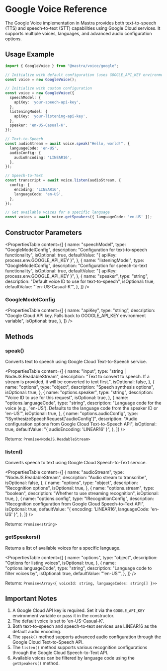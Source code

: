 # Google Voice Reference

The Google Voice implementation in Mastra provides both text-to-speech (TTS) and speech-to-text (STT) capabilities using Google Cloud services. It supports multiple voices, languages, and advanced audio configuration options.

## Usage Example

```typescript
import { GoogleVoice } from "@mastra/voice/google";

// Initialize with default configuration (uses GOOGLE_API_KEY environment variable)
const voice = new GoogleVoice();

// Initialize with custom configuration
const voice = new GoogleVoice({
  speechModel: {
    apiKey: 'your-speech-api-key',
  },
  listeningModel: {
    apiKey: 'your-listening-api-key',
  },
  speaker: 'en-US-Casual-K',
});

// Text-to-Speech
const audioStream = await voice.speak("Hello, world!", {
  languageCode: 'en-US',
  audioConfig: {
    audioEncoding: 'LINEAR16',
  },
});

// Speech-to-Text
const transcript = await voice.listen(audioStream, {
  config: {
    encoding: 'LINEAR16',
    languageCode: 'en-US',
  },
});

// Get available voices for a specific language
const voices = await voice.getSpeakers({ languageCode: 'en-US' });
```

## Constructor Parameters

<PropertiesTable
  content={[
    {
      name: "speechModel",
      type: "GoogleModelConfig",
      description: "Configuration for text-to-speech functionality",
      isOptional: true,
      defaultValue: "{ apiKey: process.env.GOOGLE_API_KEY }",
    },
    {
      name: "listeningModel",
      type: "GoogleModelConfig",
      description: "Configuration for speech-to-text functionality",
      isOptional: true,
      defaultValue: "{ apiKey: process.env.GOOGLE_API_KEY }",
    },
    {
      name: "speaker",
      type: "string",
      description: "Default voice ID to use for text-to-speech",
      isOptional: true,
      defaultValue: "'en-US-Casual-K'",
    },
  ]}
/>

### GoogleModelConfig

<PropertiesTable
  content={[
    {
      name: "apiKey",
      type: "string",
      description: "Google Cloud API key. Falls back to GOOGLE_API_KEY environment variable",
      isOptional: true,
    },
  ]}
/>

## Methods

### speak()

Converts text to speech using Google Cloud Text-to-Speech service.

<PropertiesTable
  content={[
    {
      name: "input",
      type: "string | NodeJS.ReadableStream",
      description: "Text to convert to speech. If a stream is provided, it will be converted to text first.",
      isOptional: false,
    },
    {
      name: "options",
      type: "object",
      description: "Speech synthesis options",
      isOptional: true,
    },
    {
      name: "options.speaker",
      type: "string",
      description: "Voice ID to use for this request",
      isOptional: true,
    },
    {
      name: "options.languageCode",
      type: "string",
      description: "Language code for the voice (e.g., 'en-US'). Defaults to the language code from the speaker ID or 'en-US'",
      isOptional: true,
    },
    {
      name: "options.audioConfig",
      type: "ISynthesizeSpeechRequest['audioConfig']",
      description: "Audio configuration options from Google Cloud Text-to-Speech API",
      isOptional: true,
      defaultValue: "{ audioEncoding: 'LINEAR16' }",
    },
  ]}
/>

Returns: `Promise<NodeJS.ReadableStream>`

### listen()

Converts speech to text using Google Cloud Speech-to-Text service.

<PropertiesTable
  content={[
    {
      name: "audioStream",
      type: "NodeJS.ReadableStream",
      description: "Audio stream to transcribe",
      isOptional: false,
    },
    {
      name: "options",
      type: "object",
      description: "Recognition options",
      isOptional: true,
    },
    {
      name: "options.stream",
      type: "boolean",
      description: "Whether to use streaming recognition",
      isOptional: true,
    },
    {
      name: "options.config",
      type: "IRecognitionConfig",
      description: "Recognition configuration from Google Cloud Speech-to-Text API",
      isOptional: true,
      defaultValue: "{ encoding: 'LINEAR16', languageCode: 'en-US' }",
    },
  ]}
/>

Returns: `Promise<string>`

### getSpeakers()

Returns a list of available voices for a specific language.

<PropertiesTable
  content={[
    {
      name: "options",
      type: "object",
      description: "Options for listing voices",
      isOptional: true,
    },
    {
      name: "options.languageCode",
      type: "string",
      description: "Language code to filter voices by",
      isOptional: true,
      defaultValue: "'en-US'",
    },
  ]}
/>

Returns: `Promise<Array<{ voiceId: string, languageCodes: string[] }>>`

## Important Notes

1. A Google Cloud API key is required. Set it via the `GOOGLE_API_KEY` environment variable or pass it in the constructor.
2. The default voice is set to 'en-US-Casual-K'.
3. Both text-to-speech and speech-to-text services use LINEAR16 as the default audio encoding.
4. The `speak()` method supports advanced audio configuration through the Google Cloud Text-to-Speech API.
5. The `listen()` method supports various recognition configurations through the Google Cloud Speech-to-Text API.
6. Available voices can be filtered by language code using the `getSpeakers()` method.
